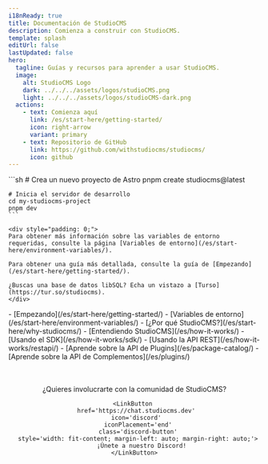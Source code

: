 ```yaml
---
i18nReady: true
title: Documentación de StudioCMS
description: Comienza a construir con StudioCMS.
template: splash
editUrl: false
lastUpdated: false
hero:
  tagline: Guías y recursos para aprender a usar StudioCMS.
  image:
    alt: StudioCMS Logo
    dark: ../../../assets/logos/studioCMS.png
    light: ../../../assets/logos/studioCMS-dark.png
  actions:
    - text: Comienza aquí
      link: /es/start-here/getting-started/
      icon: right-arrow
      variant: primary
    - text: Repositorio de GitHub
      link: https://github.com/withstudiocms/studiocms/
      icon: github
---
```



<Card title="Bienvenido a StudioCMS" icon='seti:video'>
  <Youtube id="Ukh3Zb9VjIM"/>
</Card>

<CardGrid>

  <SplitCard title="Inicio rápido" icon="rocket">
    ```sh
    # Crea un nuevo proyecto de Astro
    pnpm create studiocms@latest

    # Inicia el servidor de desarrollo
    cd my-studiocms-project
    pnpm dev
    ```
    
    <div style="padding: 0;">
    Para obtener más información sobre las variables de entorno requeridas, consulte la página [Variables de entorno](/es/start-here/environment-variables/).

    Para obtener una guía más detallada, consulte la guía de [Empezando](/es/start-here/getting-started/).
    
    ¿Buscas una base de datos libSQL? Echa un vistazo a [Turso](https://tur.so/studiocms).
    </div>
     
  </SplitCard>

  <ListCard title="Aprende sobre StudioCMS" icon="information">
    - [Empezando](/es/start-here/getting-started/)
    - [Variables de entorno](/es/start-here/environment-variables/)
    - [¿Por qué StudioCMS?](/es/start-here/why-studiocms/)
    - [Entendiendo StudioCMS](/es/how-it-works/)
  </ListCard>

  <ListCard title="Customizing StudioCMS" icon="puzzle">
    - [Usando el SDK](/es/how-it-works/sdk/)
    - [Usando la API REST](/es/how-it-works/restapi/)
    - [Aprende sobre la API de Plugins](/es/package-catalog/)
    - [Aprende sobre la API de Complementos](/es/plugins/)
  </ListCard>

</CardGrid>

<Center>
  <div style="display: flex; flex-direction: column; margin-top: 3rem;">
    ¿Quieres involucrarte con la comunidad de StudioCMS?

    <LinkButton 
      href='https://chat.studiocms.dev' 
      icon='discord' 
      iconPlacement='end'
      class='discord-button'
      style='width: fit-content; margin-left: auto; margin-right: auto;'>
        ¡Únete a nuestro Discord!
    </LinkButton>
  </div>
</Center>